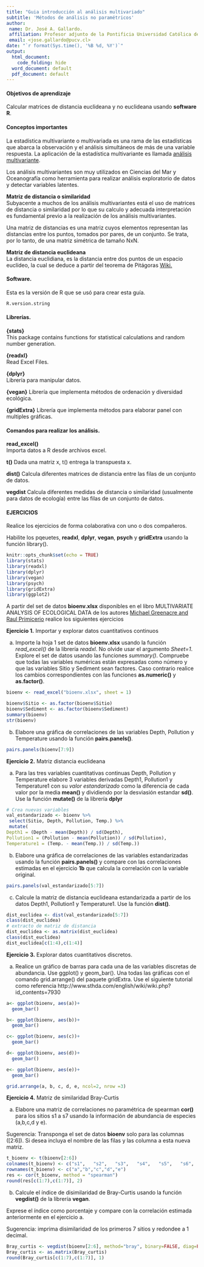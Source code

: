 ```yaml
---
title: "Guia introducción al análisis multivariado"
subtitle: 'Métodos de análisis no paramétricos'
author:
 name: Dr. José A. Gallardo.
 affiliation: Profesor adjunto de la Pontificia Universidad Católica de Valparaíso
 email: <jose.gallardo@pucv.cl>
date: "`r format(Sys.time(), '%B %d, %Y')`"
output:
  html_document:
    code_folding: hide
  word_document: default
  pdf_document: default
---
```


#### Objetivos de aprendizaje

Calcular  matrices de distancia euclideana y no euclideana usando **software R**.
  
#### Conceptos importantes

La estadística multivariante o multivariada es una rama de las estadísticas que abarca la observación y el análisis simultáneos de más de una variable respuesta. La aplicación de la estadística multivariante es llamada [análisis multivariante](https://es.wikipedia.org/wiki/Estad%C3%ADstica_multivariante).

Los análisis multivariantes son muy utilizados en Ciencias del Mar y Oceanografía como herramienta para realizar análisis exploratorio de datos y detectar variables latentes.

**Matriz de distancia o similaridad**  
Subyacente a muchos de los análisis multivariantes está el uso de matrices de distancia o similaridad por lo que su calculo y adecuada interpretación es fundamental previo a la realización de los análisis multivariantes. 

Una matriz de distancias es una matriz cuyos elementos representan las distancias entre los puntos, tomados por pares, de un conjunto. Se trata, por lo tanto, de una matriz simétrica de tamaño NxN.

**Matriz de distancia euclideana**  
La distancia euclidiana, es la distancia entre dos puntos de un espacio euclídeo, la cual se deduce a partir del teorema de Pitágoras [Wiki.](https://es.wikipedia.org/wiki/Distancia_euclidiana)

#### Software.

Esta es la versión de R que se usó para crear esta guía.
```r
R.version.string
```

#### Librerías.
  
**{stats}**  
This package contains functions for statistical calculations and random number generation.

**{readxl}**  
Read Excel Files.
  
**{dplyr}**  
Librería para manipular datos.

**{vegan}**
Librería que implementa métodos de ordenación y diversidad ecológica.

**{gridExtra}**
Librería que implementa métodos para elaborar panel con multiples gráficas.

#### Comandos para realizar los análisis.

**read_excel()**  
Importa datos a R desde archivos excel.

**t()**
Dada una matriz x, t() entrega la transpuesta x. 

**dist()**
Calcula diferentes matrices de distancia entre las filas de un conjunto de datos.

**vegdist**
Calcula diferentes medidas de distancia o similaridad (usualmente para datos de ecología) entre las filas de un conjunto de datos.

#### EJERCICIOS

Realice los ejercicios de forma colaborativa con uno o dos compañeros.

Habilite los pqeuetes,  **readxl**, **dplyr**, **vegan**, **psych** y  **gridExtra** usando la función library().

```r
knitr::opts_chunk$set(echo = TRUE)
library(stats)
library(readxl)
library(dplyr)
library(vegan)
library(psych)
library(gridExtra)
library(ggplot2)
```

A partir del set de datos **bioenv.xlsx** disponibles en el libro  MULTIVARIATE ANALYSIS OF ECOLOGICAL DATA de los autores [Michael Greenacre and Raul Primicerio](https://www.fbbva.es/microsite/multivariate-statistics/) realice los siguientes ejercicios

**Ejercicio 1.** Importar y explorar datos cuantitativos continuos

a) Importe la hoja 1 set de datos **bioenv.xlsx** usando la función *read_excel()* de la librería *readxl*. No olvide usar el argumento *Sheet=1*. Explore el set de datos usando las funciones *summary()*. Compruebe que todas las variables numéricas están expresadas como número y que las variables Sitio y Sediment sean factores. Caso contrario realice los cambios correspondientes con las funciones **as.numeric()** y **as.factor()**.

```r
bioenv <- read_excel("bioenv.xlsx", sheet = 1)

bioenv$Sitio <- as.factor(bioenv$Sitio)
bioenv$Sediment <- as.factor(bioenv$Sediment)
summary(bioenv)
str(bioenv)
```

b) Elabore una gráfica de correlaciones de las variables Depth, Pollution y Temperature usando la función **pairs.panels()**.

```r
pairs.panels(bioenv[7:9])
```


**Ejercicio 2.** Matriz distancia euclideana

a) Para las tres variables cuantitativas continuas Depth, Pollution y Temperature elabore 3 variables derivadas Depth1, Pollution1 y Temperature1 con su *valor estandarizado* como la diferencia de cada valor por la media **mean()** y dividiendo por la desviasión estandar **sd()**. Use la función **mutate()** de la librería **dplyr**

```r
# Crea nuevas variables
val_estandarizado <- bioenv %>%
 select(Sitio, Depth, Pollution, Temp.) %>%
 mutate(
Depth1 = (Depth - mean(Depth)) / sd(Depth),
Pollution1 = (Pollution - mean(Pollution)) / sd(Pollution),
Temperature1 = (Temp. - mean(Temp.)) / sd(Temp.))
```

b) Elabore una gráfica de correlaciones de las variables estandarizadas  usando la función **pairs.panels()** y compare con las correlaciones estimadas en el ejercicio **1b** que calcula la correlación con la variable original.

```r
pairs.panels(val_estandarizado[5:7])
```

c) Calcule la matriz de distancia euclideana estandarizada a partir de los datos Depth1, Pollution1 y Temperature1. Use la función **dist()**.

```r
dist_euclidea <- dist(val_estandarizado[5:7])
class(dist_euclidea)
# extracto de matriz de distancia
dist_euclidea <- as.matrix(dist_euclidea)
class(dist_euclidea)
dist_euclidea[c(1:4),c(1:4)]

```

**Ejercicio 3.** Explorar datos cuantitativos discretos.

a) Realice un gráfico de barras para cada una de las variables discretas de abundancia. Use ggplot() y geom_bar(). Una todas las gráficas con el comando grid.arrange() del paquete gridExtra. Use el siguiente tutorial como referencia http://www.sthda.com/english/wiki/wiki.php?id_contents=7930

```r
a<- ggplot(bioenv, aes(a))+
  geom_bar()

b<- ggplot(bioenv, aes(b))+
  geom_bar()

c<- ggplot(bioenv, aes(c))+
  geom_bar()

d<- ggplot(bioenv, aes(d))+
  geom_bar()

e<- ggplot(bioenv, aes(e))+
  geom_bar()

grid.arrange(a, b, c, d, e, ncol=2, nrow =3)
```

**Ejercicio 4.** Matriz de similaridad Bray-Curtis

a) Elabore una matriz de correlaciones no paramétrica de spearman **cor()** para los sitios s1 a s7 usando la información de abundancia de especies (a,b,c,d y e).

Sugerencia: Transponga el set de datos **bioenv** solo para las columnas ([2:6]). Si desea incluya el nombre de las filas y las columna a esta nueva matriz.

```r
t_bioenv <- t(bioenv[2:6])
colnames(t_bioenv) <- c("s1",	"s2",	"s3",	"s4",	"s5",	"s6",	"s7",	"s8",	"s9",	"s10",	"s11",	"s12",	"s13",	"s14",	"s15",	"s16",	"s17",	"s18",	"s19",	"s20",	"s21",	"s22",	"s23",	"s24",	"s25",	"s26",	"s27",	"s28",	"s29",	"s30")
rownames(t_bioenv) <- c("a","b","c","d","e")
res <- cor(t_bioenv, method = "spearman")
round(res[c(1:7),c(1:7)], 2)
```

b) Calcule el índice de disimilaridad de Bray-Curtis usando la función **vegdist()** de la librería **vegan**. 

Exprese el índice como porcentaje y compare con la correlación estimada anteriormente en el ejercicio a.

Sugerencia: imprima disimilaridad de los primeros 7 sitios y redondee a 1 decimal.

```r

Bray_curtis <- vegdist(bioenv[2:6], method="bray", binary=FALSE, diag=FALSE, upper=FALSE, na.rm = FALSE)*100
Bray_curtis <- as.matrix(Bray_curtis)
round(Bray_curtis[c(1:7),c(1:7)], 1)
```


